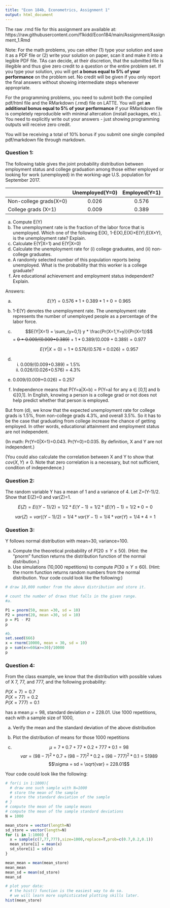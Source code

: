 ```yaml
---
title: "Econ 184b, Econometrics, Assignment 1"
output: html_document
---
```


The raw .rmd file for this assignment are available at: https://raw.githubusercontent.com/f1kidd/Econ184/main/Assignment/Assignment_1.Rmd

Note: For the math problems, you can either (1) type your solution and save it as a PDF file or (2) write your solution on paper, scan it and make it into a legible PDF file. TAs can decide, at their discretion, that the submitted file is illegible and thus give zero credit to a question or the entire problem set. If you type your solution, you will get **a bonus equal to 5% of your performance** on the problem set. No credit will be given if you only report the final answers without showing intermediate steps whenever appropriate. 

For the programming problems, you need to submit both the compiled pdf/html file and the RMarkdown (.rmd) file on LATTE. You will get **an additional bonus equal to 5% of your performance** if your RMarkdown file is completely reproducible with minimal altercation (install packages, etc.). You need to explicitly write out your answers - just showing programming outputs will receive zero credit. 

You will be receiving a total of 10% bonus if you submit one single compiled pdf/markdown file through markdown. 


### Question 1: 
The following table gives the joint probability distribution between employment status and college graduation among those either employed or looking for work (unemployed) in the working-age U.S. population for September 2017.

|          	   |Unemployed(Y=0)|Employed(Y=1)|
| ---------------|:-------------:|:-----------:|
| Non-college grads(X=0) |0.026|0.576|
| College grads (X=1) |0.009|0.389|

a. Compute E(Y)
b. The unemployment rate is the fraction of the labor force that is unemployed. Which one of the following E(X), 1-E(X),E(X)$\times$E(Y),E(X$\times$Y), is the unemployment rate? Explain. 
c. Calculate E(Y|X=1) and E(Y|X=0)
d. Calculate the unemployment rate for (i) college graduates, and (ii) non-college graduates.
e. A randomly selected number of this population reports being unemployed. What is the probability that this worker is a college graduate? 
f. Are educational achievement and employment status independent? Explain. 

Answers:

a. $$E(Y)= 0.576*1+0.389*1+0 = 0.965$$
b. 1-E(Y) denotes the unemployment rate. The unemployment rate represents the number of unemployed people as a percentage of the labor force. 
c. $$E(Y|X=1) = \sum_{y=0,1} y * \frac{Pr(X=1,Y=y)}{Pr(X=1)}$$
= ~~0 * 0.009/(0.009+0.389)~~ + $1*0.389/(0.009+0.389)=0.977$

   $$E(Y|X=0) = 1*0.576/(0.576+0.026) = 0.957$$
d. (i) 0.009/(0.009+0.389) = 1.5%
   (ii) 0.026/(0.026+0.576) = 4.3%
e. 0.009/(0.009+0.026) = 0.257
f. Independence means that P(Y=a|X=b) = P(Y=a) for any a $\in$ [0,1] and b $\in$[0,1]. In English, knowing a person is a college grad or not does not help predict whether that person is employed.

But from (d), we know that the expected unemployment rate for college grads is 1.5%, from non-college grads 4.3%, and overall 3.5%. So it has to be the case that graduating from college increase the chance of getting employed. In other words, educational attainment and employment status are not independent.

(In math: Pr(Y=0|X=1)=0.043. Pr(Y=0)=0.035. By definition, X and Y are not independent.)

(You could also calculate the correlation between X and Y to show that $cov(X,Y)\neq 0$. Note that zero correlation is a necessary, but not sufficient, condition of independence.)




### Question 2: 
The random variable Y has a mean of 1 and a variance of 4. Let Z=(Y-1)/2. Show that E(Z)=0 and var(Z)=1.

$$E(Z) = E((Y-1)/2) = 1/2*E(Y-1) = 1/2*(E(Y)-1) = 1/2*0 = 0$$

$$var(Z) = var((Y-1)/2) = 1/4*var(Y-1) = 1/4*var(Y) = 1/4*4 = 1 $$

### Question 3: 
Y follows normal distribution with mean=30, variance=100. 

a. Compute the theoretical probability of $P(20\leq Y \leq 50)$. (Hint: the "pnorm" function returns the distribution function of the normal distribution.)
b. Use simulations (10,000 repetitions) to compute $P(30\leq Y \leq 60)$. (Hint: the rnorm function returns random numbers from the normal distribution. Your code could look like the following:)


```r
# draw 10,000 number from the above distribution and store it.

# count the number of draws that falls in the given range. 
#a.

P1 = pnorm(50, mean =30, sd = 10)
P2 = pnorm(20, mean =30, sd = 10)
p = P1 - P2
p

#b.
set.seed(666)
x = rnorm(10000, mean = 30, sd = 10)
p = sum(x<=60&x>=30)/10000 
p

```

### Question 4: 
From the class example, we know that the distribution with possible values of X 7, 77, and 777, and the following probability:

$P(X=7)=0.7$    
$P(X=77)=0.2$    
$P(X=777)=0.1$  

has a mean $\mu =98$, standard deviation $\sigma =228.01$. Use 1000 repetitions, each with a sample size of 1000,

a. Verify the mean and the standard deviation of the above distribution
b. Plot the distribution of means for those 1000 repetitions

a.
$$\mu = 7*0.7+77*0.2+777*0.1 = 98$$
$$var = (98-7)^2*0.7 + (98-77)^2*0.2 + (98-777)^2*0.1 = 51989$$
$$\sigma = sd = \sqrt{var} = 228.01$$

Your code could look like the following:
```r
# for(i in 1:1000){
  # draw one such sample with N=1000
  # store the mean of the sample
  # store the standard deviation of the sample
# }
# compute the mean of the sample means
# compute the mean of the sample standard deviations
N = 1000

mean_store = vector(length=N)
sd_store = vector(length=N)
for (i in 1:1000) {
  x = sample(c(7,77,777),size=1000,replace=T,prob=c(0.7,0.2,0.1))
  mean_store[i] = mean(x)
  sd_store[i] = sd(x)
}

mean_mean = mean(mean_store)
mean_mean
mean_sd = mean(sd_store)
mean_sd
```

```r
# plot your data:
  # the hist() function is the easiest way to do so.
  # we will learn more sophisticated plotting skills later.
hist(mean_store)
```






